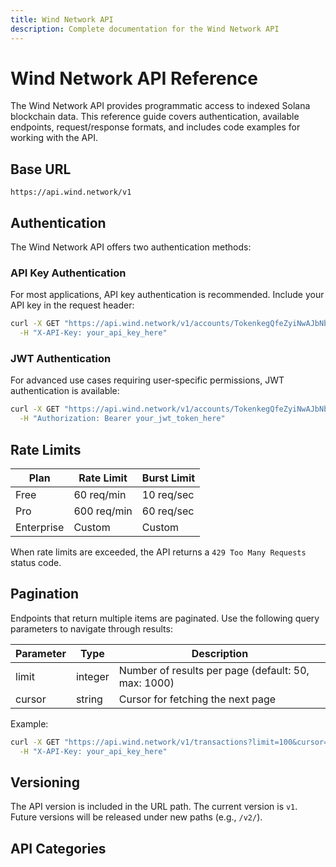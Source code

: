 ```yaml
---
title: Wind Network API
description: Complete documentation for the Wind Network API
---
```


# Wind Network API Reference

The Wind Network API provides programmatic access to indexed Solana blockchain data. This reference guide covers authentication, available endpoints, request/response formats, and includes code examples for working with the API.

## Base URL

```
https://api.wind.network/v1
```

## Authentication

The Wind Network API offers two authentication methods:

### API Key Authentication

For most applications, API key authentication is recommended. Include your API key in the request header:

```bash
curl -X GET "https://api.wind.network/v1/accounts/TokenkegQfeZyiNwAJbNbGKPFXCWuBvf9Ss623VQ5DA" \
  -H "X-API-Key: your_api_key_here"
```

### JWT Authentication

For advanced use cases requiring user-specific permissions, JWT authentication is available:

```bash
curl -X GET "https://api.wind.network/v1/accounts/TokenkegQfeZyiNwAJbNbGKPFXCWuBvf9Ss623VQ5DA" \
  -H "Authorization: Bearer your_jwt_token_here"
```

## Rate Limits

| Plan | Rate Limit | Burst Limit |
|------|------------|-------------|
| Free | 60 req/min | 10 req/sec |
| Pro | 600 req/min | 60 req/sec |
| Enterprise | Custom | Custom |

When rate limits are exceeded, the API returns a `429 Too Many Requests` status code.

## Pagination

Endpoints that return multiple items are paginated. Use the following query parameters to navigate through results:

| Parameter | Type | Description |
|-----------|------|-------------|
| limit | integer | Number of results per page (default: 50, max: 1000) |
| cursor | string | Cursor for fetching the next page |

Example:

```bash
curl -X GET "https://api.wind.network/v1/transactions?limit=100&cursor=eyJpZCI6IjEyMzQ1Njc4OTAifQ==" \
  -H "X-API-Key: your_api_key_here"
```

## Versioning

The API version is included in the URL path. The current version is `v1`. Future versions will be released under new paths (e.g., `/v2/`).

## API Categories

<Cards>
  <Card title="Account Endpoints" href="/docs/openapi/accounts" />
  <Card title="Transaction Endpoints" href="/docs/openapi/transactions" />
  <Card title="Program Endpoints" href="/docs/openapi/programs" />
  <Card title="Token Endpoints" href="/docs/openapi/tokens" />
  <Card title="NFT Endpoints" href="/docs/openapi/nfts" />
  <Card title="WebSocket API" href="/docs/openapi/websocket" />
</Cards>
